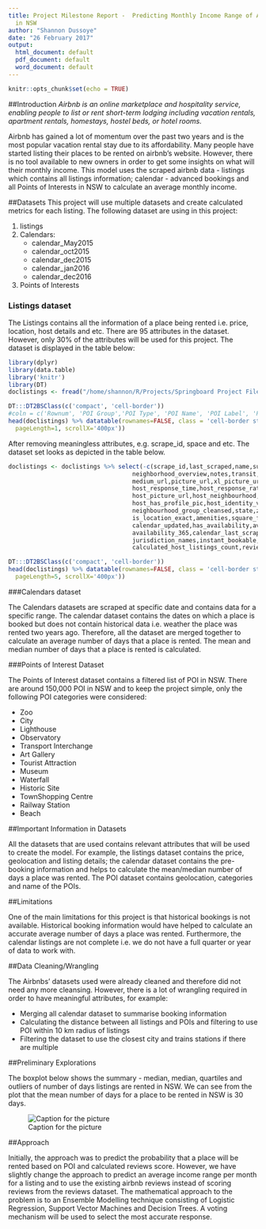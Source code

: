 ```yaml
---
title: Project Milestone Report -  Predicting Monthly Income Range of Airbnb listing
  in NSW
author: "Shannon Dussoye"
date: "26 February 2017"
output:
  html_document: default
  pdf_document: default
  word_document: default
---
```


```r
knitr::opts_chunk$set(echo = TRUE)
```
##Introduction
*Airbnb is an online marketplace and hospitality service, enabling people to list or rent short-term lodging including vacation rentals, apartment rentals, homestays, hostel beds, or hotel rooms.*

Airbnb has gained a lot of momentum over the past two years and is the most popular vacation rental stay due to its affordability.
Many people have started listing their places to be rented on airbnb's website. However, there is no tool available to new owners
in order to get some insights on what will their monthly income. This model uses the scraped airbnb data - listings which contains all listings information; calendar - advanced bookings and all Points of Interests in NSW to calculate an average monthly income.

##Datasets
This project will use multiple datasets and create calculated metrics for each listing. The following dataset are using in this project:

1. listings
2. Calendars:
    + calendar_May2015
    + calendar_oct2015
    + calendar_dec2015
    + calendar_jan2016
    + calendar_dec2016
3. Points of Interests 

### Listings dataset

The Listings contains all the information of a place  being rented i.e. price, location, host details and etc. There are 95 attributes in the dataset. However, only 30% of the attributes will be used for this project. The dataset is displayed in the table below:

```r
library(dplyr)
library(data.table)
library('knitr')
library(DT)
doclistings <- fread("/home/shannon/R/Projects/Springboard Project Files/files/listings.csv") %>% head(n=10)
```

```r
DT:::DT2BSClass(c('compact', 'cell-border'))
#coln = c('Rownum', 'POI Group','POI Type', 'POI Name', 'POI Label', 'POI Label Type','Lon','Lat')
head(doclistings) %>% datatable(rownames=FALSE, class = 'cell-border stripe',options = list(
  pageLength=1, scrollX='400px'))
```


After removing meaningless attributes, e.g. scrape_id, space and etc. The dataset set looks as depicted in the table below.


```r
doclistings <- doclistings %>% select(-c(scrape_id,last_scraped,name,summary,space,description,experiences_offered,
                                   neighborhood_overview,notes,transit,access,interaction,house_rules,thumbnail_url,
                                   medium_url,picture_url,xl_picture_url,host_url,host_name,host_location,host_about,
                                   host_response_time,host_response_rate,host_acceptance_rate,host_is_superhost,host_thumbnail_url,
                                   host_picture_url,host_neighbourhood,host_listings_count,host_total_listings_count,host_verifications,
                                   host_has_profile_pic,host_identity_verified,street,neighbourhood,neighbourhood_cleansed,
                                   neighbourhood_group_cleansed,state,zipcode,market,smart_location,country_code,country,
                                   is_location_exact,amenities,square_feet,weekly_price,monthly_price,maximum_nights,
                                   calendar_updated,has_availability,availability_30,availability_60,availability_90,
                                   availability_365,calendar_last_scraped,first_review,last_review,requires_license,license,
                                   jurisdiction_names,instant_bookable,require_guest_profile_picture,require_guest_phone_verification,
                                   calculated_host_listings_count,reviews_per_month))

```

```r
DT:::DT2BSClass(c('compact', 'cell-border'))
head(doclistings) %>% datatable(rownames=FALSE, class = 'cell-border stripe',options = list(
  pageLength=5, scrollX='400px'))

```


###Calendars dataset

The Calendars datasets are scraped at specific date and contains data for a specific range. The calendar dataset contains the dates on which a place is booked but does not contain historical data i.e. weather the place was rented two years ago. Therefore, all the dataset are merged together to calculate an average number of days that a place is rented. The mean and median number of days that a place is rented is calculated. 


###Points of Interest Dataset

The Points of Interest dataset contains a filtered list of POI in NSW. There are around 150,000 POI in NSW and to keep the project simple, only the following POI categories were considered:

* Zoo
* City
* Lighthouse
* Observatory
* Transport Interchange
* Art Gallery
* Tourist Attraction
* Museum
* Waterfall
* Historic Site
* TownShopping Centre
* Railway Station
* Beach

##Important Information in Datasets

All the datasets that are used contains relevant attributes that will be used to create the model. For example, the listings dataset contains the price, geolocation and listing details; the calendar dataset contains the pre-booking information and helps to calculate the mean/median number of days a place was rented. The POI dataset contains geolocation, categories and name of the POIs.


##Limitations

One of the main limitations for this project is that historical bookings is not available. Historical booking information would have helped to calculate an accurate average number of days a place was rented. Furthermore, the calendar listings are not complete i.e. we do not have a full quarter or year of data to work with.


##Data Cleaning/Wrangling

The Airbnbs' datasets used were already cleaned and therefore did not need any more cleansing. However, there is a lot of wrangling required in order to have meaningful attributes, for example:

* Merging all calendar dataset to summarise booking information
* Calculating the distance between all listings and POIs and filtering to use POI within 10 km radius of listings
* Filtering the dataset to use the closest city and trains stations if there are multiple

##Preliminary Explorations

The boxplot below shows the summary - median, median, quartiles and outliers of number of days listings are rented in NSW. We can see from the plot that the mean number of days for a place to be rented in NSW is 30 days.

![Caption for the picture](/home/shannon/R/Projects/SpringboardProject/Rplot.png)


##Approach

Initially, the approach was to predict the probability that a place will be rented based on POI and calculated reviews score. However, we have slightly change the approach to predict an average income range per month for a listing and to use the existing airbnb reviews instead of scoring reviews from the reviews dataset. The mathematical approach to the problem is to an Ensemble Modelling technique consisting of Logistic Regression, Support Vector Machines and Decision Trees. A voting mechanism will be used to select the most accurate response.